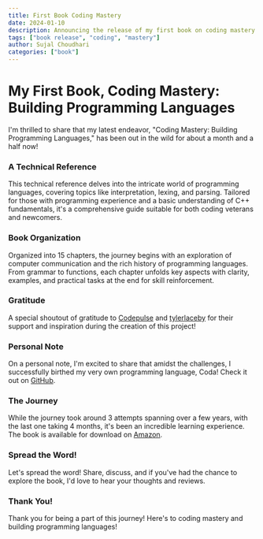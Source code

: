 ```yaml
---
title: First Book Coding Mastery
date: 2024-01-10
description: Announcing the release of my first book on coding mastery.
tags: ["book release", "coding", "mastery"]
author: Sujal Choudhari
categories: ["book"]
---
```


# My First Book, Coding Mastery: Building Programming Languages

I'm thrilled to share that my latest endeavor, "Coding Mastery: Building Programming Languages," has been out in the wild for about a month and a half now!

### A Technical Reference

This technical reference delves into the intricate world of programming languages, covering topics like interpretation, lexing, and parsing. Tailored for those with programming experience and a basic understanding of C++ fundamentals, it's a comprehensive guide suitable for both coding veterans and newcomers.

### Book Organization

Organized into 15 chapters, the journey begins with an exploration of computer communication and the rich history of programming languages. From grammar to functions, each chapter unfolds key aspects with clarity, examples, and practical tasks at the end for skill reinforcement.

### Gratitude

A special shoutout of gratitude to [Codepulse](https://lnkd.in/gCbeHcnT) and [tylerlaceby](https://lnkd.in/g6-rgq5J) for their support and inspiration during the creation of this project!

### Personal Note

On a personal note, I'm excited to share that amidst the challenges, I successfully birthed my very own programming language, Coda! Check it out on [GitHub](https://lnkd.in/gyaU73mT).

### The Journey

While the journey took around 3 attempts spanning over a few years, with the last one taking 4 months, it's been an incredible learning experience. The book is available for download on [Amazon](https://a.co/d/1fkELt0).

### Spread the Word!

Let's spread the word! Share, discuss, and if you've had the chance to explore the book, I'd love to hear your thoughts and reviews.

### Thank You!

Thank you for being a part of this journey! Here's to coding mastery and building programming languages!
